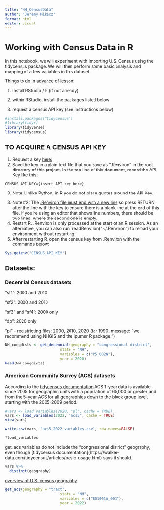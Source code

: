 ---
title: "NH_CensusData"
author: "Jeremy Mikecz"
format: html
editor: visual
---

# Working with Census Data in R

In this notebook, we will experiment with importing U.S. Census using the tidycensus package. We will then perform some basic analysis and mapping of a few variables in this dataset.

Things to do in advance of lesson:

1.  install RStudio / R (if not already)

2.  within RStudio, install the packages listed below

3.  request a census API key (see instructions below)

```{r}
#install.packages("tidycensus")
#library(tidyr)
library(tidyverse)
library(tidycensus)

```

## TO ACQUIRE A CENSUS API KEY

1.  Request a key [here:](https://api.census.gov/data/key_signup.html)
2.  Save the key in a plain text file that you save as ".Renviron" in the root directory of this project. In the top line of this document, record the API Key like this:

`CENSUS_API_KEY={insert API key here}`

3.  Note: Unlike Python, in R you do not place quotes around the API Key.

<!-- -->

3.  Note #2: The [.Renviron file must end with a new line](https://rstats.wtf/r-startup.html) so press RETURN after the line with the key to ensure there is a blank line at the end of this file. If you're using an editor that shows line numbers, there should be two lines, where the second one is empty.
4.  Restart R. .Renviron is only processed at the start of an R session. As an alternative, you can also run \`readRenviron("\~/.Renviron") to reload your environment without restarting.
5.  After restarting R, open the census key from .Renviron with the commands below:

```{r}
Sys.getenv("CENSUS_API_KEY")


```

## Datasets:

### Decennial Census datasets

"sf1": 2000 and 2010

"sf2": 2000 and 2010

"sf3" and "sf4": 2000 only

"dp": 2020 only

"pl" - redistricting files: 2000, 2010, 2020 (for 1990: message: "we recommend using NHGIS and the ipumsr R package.")

```{r}

NH_congdists <- get_decennial(geography = "congressional district", 
                         state = "NH", 
                         variables = c("P5_002N"),
                         year = 2020)
head(NH_congdists)
```

### American Community Survey (ACS) datasets

According to the [tidycensus documentation](https://walker-data.com/tidycensus/articles/basic-usage.html) ACS 1-year data is available since 2005 for geographic units with a population of 65,000 or greater and from the 5-year ACS for all geographies down to the block group level, starting with the 2005-2009 period.

```{r}
#vars <- load_variables(2020, "pl", cache = TRUE)
vars <- load_variables(2022, "acs5", cache = TRUE)
view(vars)

write.csv(vars, "acs5_2022_variables.csv", row.names=FALSE)

```

```{r}
?load_variables

```

get_acs variables do not include the "congressional district" geography, even though \[tidycensus documentation\](https://walker-data.com/tidycensus/articles/basic-usage.html) says it should.

```{r}
vars %>%
  distinct(geography)


```

[overview of U.S. census geography](https://learn.arcgis.com/en/related-concepts/united-states-census-geography.htm)

```{r}
get_acs(geography = "tract", 
                         state = "NH", 
                         variables = c("B01001A_001"),
                         year = 2022)

```

```{r}


```

```{r}


```

```{r}


```

```{r}


```

```{r}


```

```{r}


```

```{r}


```

```{r}


```
